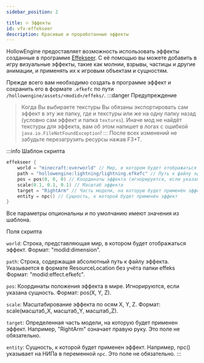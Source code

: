 ```yaml
---
sidebar_position: 2

title: 🔥 Эффекты
id: vfx-effekseer
description: Красивые и проработанные эффекты
---
```


HollowEngine предоставляет возможность использовать эффекты созданные в программе [Effekseer](https://effekseer.github.io/en/). С её помощью вы можете добавить в игру визуальные эффекты, такие как молнии, взрывы, частицы и другие анимации, и применять их к игровым объектам и сущностям.

Прежде всего вам необходимо создать в программе эффект и сохранить его в формате `.efkefc` по пути `/hollowengine/assets/<modid>/effeks/`.
:::danger  ️Предупреждение
> Когда Вы выбираете текстуры Вы обязаны экспортировать сам эффект в эту же папку, где и текстуры или же на одну папку назад (условно сам эффект и папка `textures`). Иначе мод не найдёт текстуры для эффекта, вам об этом напишет в логах с ошибкой `java.io.FileNotFoundException`!
:::
После всех изменений не забудьте перезагрузить ресурсы нажав F3+T.

:::info Шаблон скрипта
```kts
effekseer {
    world = "minecraft:overworld" // Мир, в котором будет отображаться эффект
    path = "hollowengine:lightning/lightning.efkefc" // Путь к файлу эффекта
    pos = pos(0, 0, 0) // Координаты эффекта (игнорируется, если указана сущность)
    scale(0.1, 0.1, 0.1) // Масштаб эффекта
    target = "RightArm" // Часть модели, на которую будет применён эффект
    entity = npc() // Сущность, к которой будет применён эффект
}
```
Все параметры опциональны и по умолчанию имеют значения из шаблона.

Поля скрипта

`world`: Строка, представляющая мир, в котором будет отображаться эффект. Формат: "modid:dimension".

`path`: Строка, содержащая абсолютный путь к файлу эффекта. Указывается в формате ResourceLocation без учёта папки effeks Формат: "modid:effect.efkefc".

`pos`: Координаты положения эффекта в мире. Игнорируются, если указана сущность. Формат: pos(X, Y, Z).

`scale`: Масштабирование эффекта по осям X, Y, Z. Формат: scale(масштаб_X, масштаб_Y, масштаб_Z).

`target`: Определенная часть модели, на которую будет применен эффект. Например, "RightArm" означает правую руку. Это поле не обязательно.

`entity`: Сущность, к которой будет применен эффект. Например, npc() указывает на НИПа в переменной `npc`. Это поле не обязательно.
:::